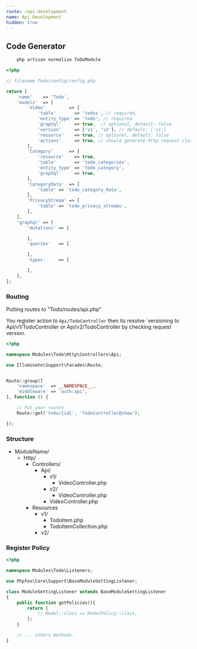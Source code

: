 ```yaml
---
route: /api-development.
name: Api Development
hidden: true
---
```


## Code Generator

```bash
    php artisan normalize ToDoModule
```

```php
<?php

// filename Todo/config/config.php

return [
    'name'    => 'Todo',
    'models'  => [
        'Video'         => [
            'table'       => 'todos', // required,
            'entity_type' => 'todo', // required
            'graphql'     => true,  // optional, default: false
            'version'     => ['v1', 'v2'], // default: ['v1']
            'resource'    => true, // optional, default: false
            'actions'     => true, // should generate http request class, listing actions as string[] or "true" = ['index', 'store', 'update']
        ],
        'Category'      => [
            'resource'    => true,
            'table'       => 'todo_categories',
            'entity_type' => 'todo_category',
            'graphql'     => true,
        ],
        'CategoryData'  => [
            'table' => 'todo_category_data',
        ],
        'PrivacyStream' => [
            'table' => 'todo_privacy_streams',
        ],
    ],
    'graphql' => [
        'mutations' => [

        ],
        'queries'   => [

        ],
        'types'     => [

        ],
    ],
];
```

### Routing

Putting routes to "Todo/routes/api.php"

You register action to `Api/TodoController` then its resolve `versioning to Api/v1/TodoController or
Api/v2/TodoController by checking request version.

```php
<?php

namespace Modules\Todo\Http\Controllers\Api;

use Illuminate\Support\Facades\Route;


Route::group([
    'namespace'  => __NAMESPACE__,
    'middleware' => 'auth:api',
], function () {

    // Put your routes
    Route::get('todo/{id}', 'TodoController@show');

});


```

### Structure

- ModuleName/
  - Http/
    - Controllers/
      - Api/
        - v1/
          - VideoController.php
        - v2/
          - VideoController.php
        - VideoController.php
    - Resources
      - v1/
        - TodoItem.php
        - TodoItemCollection.php
      - v2/

### Register Policy

```php
<?php

namespace Modules\Todo\Listeners;

use Phpfox\Core\Support\BaseModuleSettingListener;

class ModuleSettingListener extends BaseModuleSettingListener
{
    public function getPolicies(){
        return [
            // Model::class => ModelPolicy::class,
        ];
    }

    // ... others methods.
}

```

###
